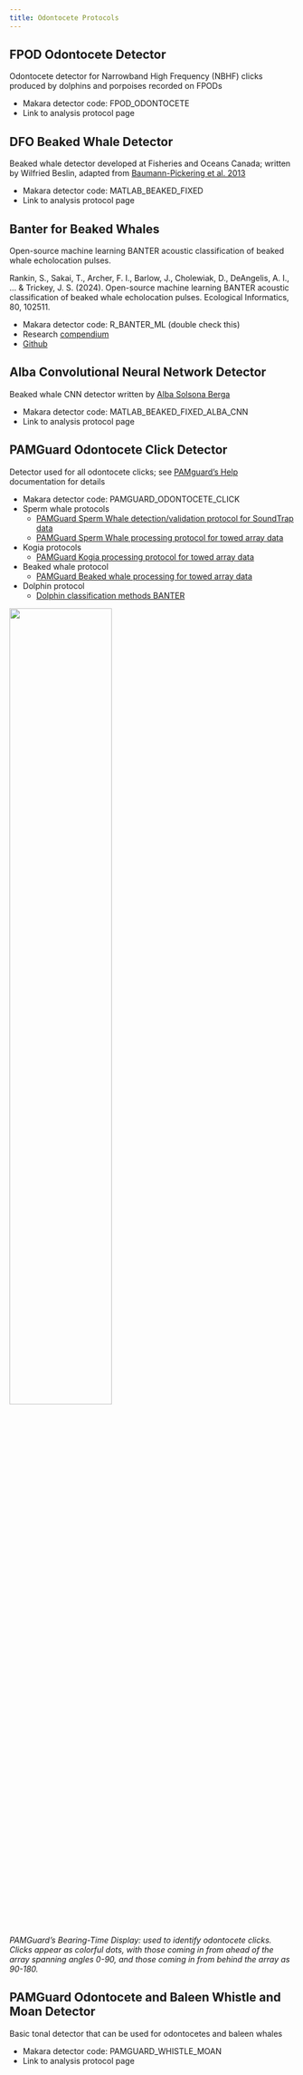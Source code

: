 ```yaml
---
title: Odontocete Protocols 
---
```


## FPOD Odontocete Detector 

Odontocete detector for Narrowband High Frequency (NBHF) clicks produced by dolphins and porpoises recorded on FPODs

* Makara detector code: FPOD\_ODONTOCETE  
* Link to analysis protocol page

## DFO Beaked Whale Detector

Beaked whale detector developed at Fisheries and Oceans Canada; written by Wilfried Beslin, adapted from [Baumann-Pickering et al. 2013](https://journals.plos.org/plosone/article?id=10.1371/journal.pone.0086072)

* Makara detector code: MATLAB\_BEAKED\_FIXED  
* Link to analysis protocol page

## Banter for Beaked Whales
Open-source machine learning BANTER acoustic classification of beaked whale echolocation pulses.

Rankin, S., Sakai, T., Archer, F. I., Barlow, J., Cholewiak, D., DeAngelis, A. I., ... & Trickey, J. S. (2024). Open-source machine learning BANTER acoustic classification of beaked whale echolocation pulses. Ecological Informatics, 80, 102511.\

* Makara detector code: R_BANTER_ML (double check this)
* Research [compendium](https://doi.org/10.1016/j.ecoinf.2024.102511)
* [Github](https://github.com/shannonrankin/BANTER_BeakedWhales)

## Alba Convolutional Neural Network Detector

Beaked whale CNN detector written by [Alba Solsona Berga](https://journals.plos.org/plosone/article?id=10.1371/journal.pone.0304744) 

* Makara detector code: MATLAB\_BEAKED\_FIXED\_ALBA\_CNN  
* Link to analysis protocol page

## PAMGuard Odontocete Click Detector

Detector used for all odontocete clicks; see [PAMguard's Help](https://www.pamguard.org/olhelp/) documentation for details

* Makara detector code: PAMGUARD\_ODONTOCETE\_CLICK  
* Sperm whale protocols  
  * [PAMGuard Sperm Whale detection/validation protocol for SoundTrap data](https://docs.google.com/document/d/1738gDvmxEc7OqcbQv4-IHLb3M4SXa-5LQd00Bf4lZxE/edit?tab=t.0)  
  * [PAMGuard Sperm Whale processing protocol for towed array data](https://docs.google.com/document/d/1738gDvmxEc7OqcbQv4-IHLb3M4SXa-5LQd00Bf4lZxE/edit?tab=t.0)  
* Kogia protocols
  * [PAMGuard Kogia processing protocol for towed array data](https://docs.google.com/document/d/12XRD66knm8X5niWNafroOcwuysr6dT7p/edit)  
* Beaked whale protocol  
  * [PAMGuard Beaked whale processing for towed array data](https://docs.google.com/document/d/1oAMwheP2KCHV2ljbVT2HdZjFjxzE3UrV)  
* Dolphin protocol
  * [Dolphin classification methods BANTER](https://docs.google.com/document/d/1rCV88JoH9F4inyv8AvJruHWlMqIX7gGD/edit)
  
![](/figs/Software_detectors/NEFSC_AMAPPS_dol_class.PNG){width=60%}\
*PAMGuard's Bearing-Time Display: used to identify odontocete clicks. Clicks appear as colorful dots, with those coming in from ahead of the array spanning angles 0-90, and those coming in from behind the array as 90-180.*
  
## PAMGuard Odontocete and Baleen Whistle and Moan Detector

Basic tonal detector that can be used for odontocetes and baleen whales

* Makara detector code: PAMGUARD\_WHISTLE\_MOAN  
* Link to analysis protocol page
